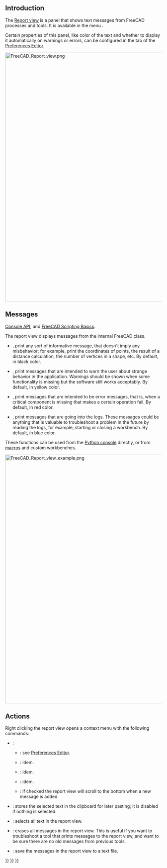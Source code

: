 <languages/>
<translate>

== Introduction == <!--T:1-->

<!--T:2-->
The [[Report view|Report view]] is a panel that shows text messages from FreeCAD processes and tools. It is available in the menu {{MenuCommand|{{StdMenu|[[Std View Menu|View]]}} → Panels → Report view}}.

<!--T:3-->
Certain properties of this panel, like color of the text and whether to display it automatically on warnings or errors, can be configured in the {{MenuCommand|General → Report view}} tab of the  [[Preferences_Editor#Report_view|Preferences Editor]].

</translate>
[[File:FreeCAD_Report_view.png|800px]]
<translate>

<!--T:5-->
{{Caption|The report view showing messages when FreeCAD has just started.}}

== Messages == <!--T:6-->

<!--T:7-->
{{Emphasis|See also:}} [[Console API|Console API]], and [[FreeCAD Scripting Basics|FreeCAD Scripting Basics]].

<!--T:8-->
The report view displays messages from the internal FreeCAD {{incode|Console}} class.
* {{incode|FreeCAD.Console.PrintMessage("text")}}, print any sort of informative message, that doesn't imply any misbehavior; for example, print the coordinates of points, the result of a distance calculation, the number of vertices in a shape, etc. By default, in black color.
* {{incode|FreeCAD.Console.PrintWarning("text")}}, print messages that are intended to warn the user about strange behavior in the application. Warnings should be shown when some functionality is missing but the software still works acceptably. By default, in yellow color.
* {{incode|FreeCAD.Console.PrintError("text")}}, print messages that are intended to be error messages, that is, when a critical component is missing that makes a certain operation fail. By default, in red color.
* {{incode|FreeCAD.Console.PrintLog("text")}}, print messages that are going into the logs. These messages could be anything that is valuable to troubleshoot a problem in the future by reading the logs, for example, starting or closing a workbench. By default, in blue color.

<!--T:9-->
These functions can be used from the [[Python console|Python console]] directly, or from [[Macros|macros]] and custom workbenches.

</translate>
[[File:FreeCAD_Report_view_example.png|800px]]
<translate>

<!--T:11-->
{{Caption|Example messages in the report view: a general message, a warning, an error, and a logged message.}}

== Actions == <!--T:12-->

<!--T:13-->
Right clicking the report view opens a context menu with the following commands:
* {{MenuCommand|Options}}:
** {{MenuCommand|Display message types}}: see [[Preferences_Editor#Output_window|Preferences Editor]].
** {{MenuCommand|Show output window on}}: idem.
** {{MenuCommand|Redirect Python output}}: idem.
** {{MenuCommand|Redirect Python errors}}: idem.
** {{MenuCommand|Go to end}}: if checked the report view will scroll to the bottom when a new message is added.
* {{MenuCommand|Copy}}: stores the selected text in the clipboard for later pasting; it is disabled if nothing is selected.
* {{MenuCommand|Select all}}: selects all text in the report view.
* {{MenuCommand|Clear}}: erases all messages in the report view. This is useful if you want to troubleshoot a tool that prints messages to the report view, and want to be sure there are no old messages from previous tools.
* {{MenuCommand|Save As}}: save the messages in the report view to a text file.


</translate>
{{Interface navi{{#translation:}}}}
{{Std Base navi{{#translation:}}}}
{{Userdocnavi{{#translation:}}}}